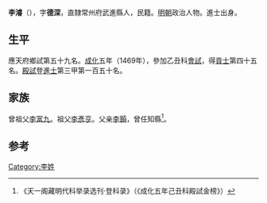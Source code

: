 {{Otheruses|other=名为李濬的其他人物|李濬}}

'''李濬'''（{{bd|1440年||？}}），字'''德深'''，直隸常州府武進縣人，民籍。[[明朝|明朝]]政治人物。進士出身。

== 生平 ==
應天府鄉試第五十九名。[[成化|成化]]五年（1469年），參加乙丑科[[會試|會試]]，得[[貢士|貢士]]第四十五名。[[殿試|殿試]]登[[進士|進士]]第三甲第一百五十名。

== 家族 ==
曾祖父[[李富九|李富九]]。祖父[[李彥亨|李彥亨]]。父亲[[李顥|李顥]]，曾任知縣<ref>《天一阁藏明代科举录选刊·登科录》（《成化五年己丑科殿試金榜》）</ref>。

==参考==
{{reflist}}

{{成化五年己丑科殿試金榜}}

{{Authority control}}

{{DEFAULTSORT:}}
[[Category:李姓|Category:李姓]]


{{明朝人物小作品}}